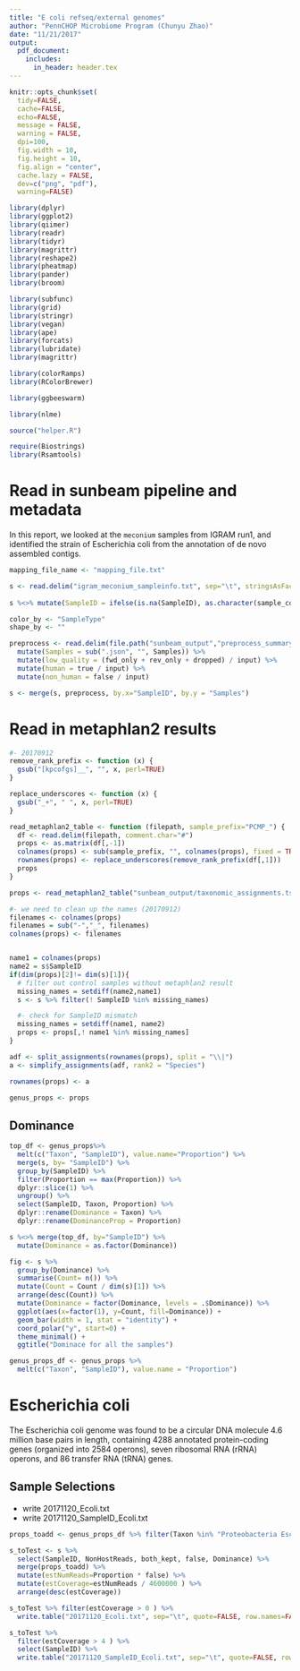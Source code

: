 ```yaml
---
title: "E coli refseq/external genomes"
author: "PennCHOP Microbiome Program (Chunyu Zhao)"
date: "11/21/2017"
output: 
  pdf_document:
    includes:
      in_header: header.tex 
---
```


```r
knitr::opts_chunk$set(
  tidy=FALSE,
  cache=FALSE,
  echo=FALSE,
  message = FALSE,
  warning = FALSE,
  dpi=100,
  fig.width = 10,
  fig.height = 10,
  fig.align = "center",
  cache.lazy = FALSE,
  dev=c("png", "pdf"),
  warning=FALSE)
```

```r
library(dplyr)
library(ggplot2)
library(qiimer)
library(readr)
library(tidyr)
library(magrittr)
library(reshape2)
library(pheatmap)
library(pander)
library(broom)

library(subfunc)
library(grid)
library(stringr)
library(vegan)
library(ape)
library(forcats)
library(lubridate)
library(magrittr)

library(colorRamps)
library(RColorBrewer)

library(ggbeeswarm)

library(nlme)

source("helper.R")

require(Biostrings)
library(Rsamtools)

```

# Read in sunbeam pipeline and metadata

In this report, we looked at the `meconium` samples from IGRAM run1, and identified the strain of Escherichia coli from the annotation of de novo assembled contigs.

```r
mapping_file_name <- "mapping_file.txt"

s <- read.delim("igram_meconium_sampleinfo.txt", sep="\t", stringsAsFactors = FALSE) 
  
s %<>% mutate(SampleID = ifelse(is.na(SampleID), as.character(sample_code), as.character(SampleID)))

color_by <- "SampleType"
shape_by <- ""

preprocess <- read.delim(file.path("sunbeam_output","preprocess_summary.tsv")) %>%
  mutate(Samples = sub(".json", "", Samples)) %>%
  mutate(low_quality = (fwd_only + rev_only + dropped) / input) %>%
  mutate(human = true / input) %>%
  mutate(non_human = false / input) 

s <- merge(s, preprocess, by.x="SampleID", by.y = "Samples")
```

# Read in metaphlan2 results

```r
#- 20170912
remove_rank_prefix <- function (x) {
  gsub("[kpcofgs]__", "", x, perl=TRUE)
}

replace_underscores <- function (x) {
  gsub("_+", " ", x, perl=TRUE)
}

read_metaphlan2_table <- function (filepath, sample_prefix="PCMP_") {
  df <- read.delim(filepath, comment.char="#")
  props <- as.matrix(df[,-1])
  colnames(props) <- sub(sample_prefix, "", colnames(props), fixed = TRUE)
  rownames(props) <- replace_underscores(remove_rank_prefix(df[,1]))
  props
}

props <- read_metaphlan2_table("sunbeam_output/taxonomic_assignments.tsv")

#- we need to clean up the names (20170912)
filenames <- colnames(props)
filenames = sub("-","_", filenames)
colnames(props) <- filenames


name1 = colnames(props)
name2 = s$SampleID
if(dim(props)[2]!= dim(s)[1]){
  # filter out control samples without metaphlan2 result
  missing_names = setdiff(name2,name1)
  s <- s %>% filter(! SampleID %in% missing_names)

  #- check for SampleID mismatch
  missing_names = setdiff(name1, name2)
  props <- props[,! name1 %in% missing_names]
}

adf <- split_assignments(rownames(props), split = "\\|")
a <- simplify_assignments(adf, rank2 = "Species") 

rownames(props) <- a

genus_props <- props
```

## Dominance

```r
top_df <- genus_props%>%
  melt(c("Taxon", "SampleID"), value.name="Proportion") %>% 
  merge(s, by= "SampleID") %>% 
  group_by(SampleID) %>%
  filter(Proportion == max(Proportion)) %>%
  dplyr::slice(1) %>%
  ungroup() %>%
  select(SampleID, Taxon, Proportion) %>%
  dplyr::rename(Dominance = Taxon) %>%
  dplyr::rename(DominanceProp = Proportion)

s %<>% merge(top_df, by="SampleID") %>%
  mutate(Dominance = as.factor(Dominance))

fig <- s %>% 
  group_by(Dominance) %>%
  summarise(Count= n()) %>%  
  mutate(Count = Count / dim(s)[1]) %>%
  arrange(desc(Count)) %>%
  mutate(Dominance = factor(Dominance, levels = .$Dominance)) %>%
  ggplot(aes(x=factor(1), y=Count, fill=Dominance)) +
  geom_bar(width = 1, stat = "identity") +
  coord_polar("y", start=0) +
  theme_minimal() +
  ggtitle("Dominace for all the samples")
```

```r
genus_props_df <- genus_props %>%
  melt(c("Taxon", "SampleID"), value.name = "Proportion")
```

# Escherichia coli

The Escherichia coli genome was found to be a circular DNA molecule 4.6 million base pairs in length, containing 4288 annotated protein-coding genes (organized into 2584 operons), seven ribosomal RNA (rRNA) operons, and 86 transfer RNA (tRNA) genes.

## Sample Selections

- write 20171120_Ecoli.txt
- write 20171120_SampleID_Ecoli.txt

```r
props_toadd <- genus_props_df %>% filter(Taxon %in% "Proteobacteria Escherichia coli") %>% droplevels()

s_toTest <- s %>%
  select(SampleID, NonHostReads, both_kept, false, Dominance) %>%
  merge(props_toadd) %>%
  mutate(estNumReads=Proportion * false) %>%
  mutate(estCoverage=estNumReads / 4600000 ) %>%
  arrange(desc(estCoverage))

s_toTest %>% filter(estCoverage > 0 ) %>%
  write.table("20171120_Ecoli.txt", sep="\t", quote=FALSE, row.names=FALSE)

s_toTest %>%
  filter(estCoverage > 4 ) %>%
  select(SampleID) %>%
  write.table("20171120_SampleID_Ecoli.txt", sep="\t", quote=FALSE, row.names=FALSE, col.names=FALSE)
```
